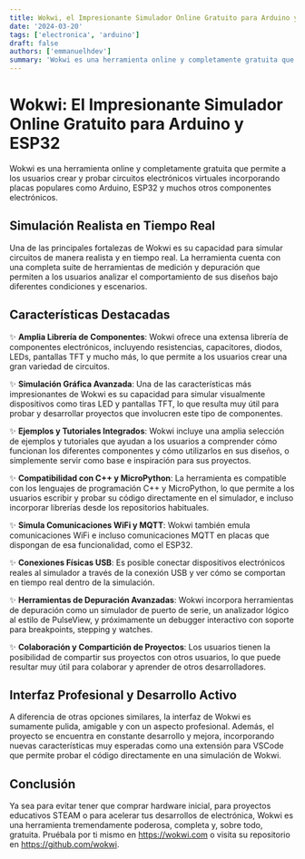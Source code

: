 ```yaml
---
title: Wokwi, el Impresionante Simulador Online Gratuito para Arduino y ESP32
date: '2024-03-20'
tags: ['electronica', 'arduino']
draft: false
authors: ['emmanuelhdev']
summary: 'Wokwi es una herramienta online y completamente gratuita que permite a los usuarios crear y probar circuitos electrónicos virtuales incorporando placas populares como Arduino, ESP32 y muchos otros componentes electrónicos.'
---
```

# Wokwi: El Impresionante Simulador Online Gratuito para Arduino y ESP32

Wokwi es una herramienta online y completamente gratuita que permite a los usuarios crear y probar circuitos electrónicos virtuales incorporando placas populares como Arduino, ESP32 y muchos otros componentes electrónicos.

## Simulación Realista en Tiempo Real

Una de las principales fortalezas de Wokwi es su capacidad para simular circuitos de manera realista y en tiempo real. La herramienta cuenta con una completa suite de herramientas de medición y depuración que permiten a los usuarios analizar el comportamiento de sus diseños bajo diferentes condiciones y escenarios.

## Características Destacadas

✨ **Amplia Librería de Componentes**: Wokwi ofrece una extensa librería de componentes electrónicos, incluyendo resistencias, capacitores, diodos, LEDs, pantallas TFT y mucho más, lo que permite a los usuarios crear una gran variedad de circuitos.

✨ **Simulación Gráfica Avanzada**: Una de las características más impresionantes de Wokwi es su capacidad para simular visualmente dispositivos como tiras LED y pantallas TFT, lo que resulta muy útil para probar y desarrollar proyectos que involucren este tipo de componentes.

✨ **Ejemplos y Tutoriales Integrados**: Wokwi incluye una amplia selección de ejemplos y tutoriales que ayudan a los usuarios a comprender cómo funcionan los diferentes componentes y cómo utilizarlos en sus diseños, o simplemente servir como base e inspiración para sus proyectos.

✨ **Compatibilidad con C++ y MicroPython**: La herramienta es compatible con los lenguajes de programación C++ y MicroPython, lo que permite a los usuarios escribir y probar su código directamente en el simulador, e incluso incorporar librerías desde los repositorios habituales.

✨ **Simula Comunicaciones WiFi y MQTT**: Wokwi también emula comunicaciones WiFi e incluso comunicaciones MQTT en placas que dispongan de esa funcionalidad, como el ESP32.

✨ **Conexiones Físicas USB**: Es posible conectar dispositivos electrónicos reales al simulador a través de la conexión USB y ver cómo se comportan en tiempo real dentro de la simulación.

✨ **Herramientas de Depuración Avanzadas**: Wokwi incorpora herramientas de depuración como un simulador de puerto de serie, un analizador lógico al estilo de PulseView, y próximamente un debugger interactivo con soporte para breakpoints, stepping y watches.

✨ **Colaboración y Compartición de Proyectos**: Los usuarios tienen la posibilidad de compartir sus proyectos con otros usuarios, lo que puede resultar muy útil para colaborar y aprender de otros desarrolladores.

## Interfaz Profesional y Desarrollo Activo

A diferencia de otras opciones similares, la interfaz de Wokwi es sumamente pulida, amigable y con un aspecto profesional. Además, el proyecto se encuentra en constante desarrollo y mejora, incorporando nuevas características muy esperadas como una extensión para VSCode que permite probar el código directamente en una simulación de Wokwi.

## Conclusión

Ya sea para evitar tener que comprar hardware inicial, para proyectos educativos STEAM o para acelerar tus desarrollos de electrónica, Wokwi es una herramienta tremendamente poderosa, completa y, sobre todo, gratuita. Pruébala por ti mismo en https://wokwi.com o visita su repositorio en https://github.com/wokwi.